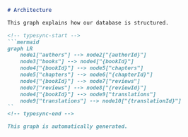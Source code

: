 ```md graph.md
# Architecture

This graph explains how our database is structured.

<!-- typesync-start -->
```mermaid
graph LR
    node1["authors"] --> node2["{authorId}"]
    node3["books"] --> node4["{bookId}"]
    node4["{bookId}"] --> node5["chapters"]
    node5["chapters"] --> node6["{chapterId}"]
    node4["{bookId}"] --> node7["reviews"]
    node7["reviews"] --> node8["{reviewId}"]
    node4["{bookId}"] --> node9["translations"]
    node9["translations"] --> node10["{translationId}"]
``
<!-- typesync-end -->

This graph is automatically generated.
```

